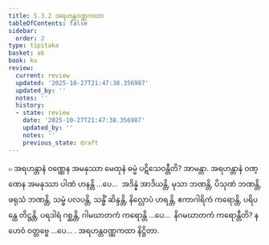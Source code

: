 ```yaml
---
title: 5.3.2 အရဟန္တဝဏ္ဏကထာ
tableOfContents: false
sidebar:
  order: 2
type: tipitaka
basket: ab
book: kv
review:
  current: review
  updated: '2025-10-27T21:47:38.356987'
  updated_by: ''
  notes: ''
  history:
  - state: review
    date: '2025-10-27T21:47:38.356987'
    updated_by: ''
    notes: ''
    previous_state: draft
---
```



<ReviewStatus review={frontmatter.review} showDetails={true} />

<HypothesisAnnotation frontmatter={frontmatter} />

<DynamicBreadcrumb />

<Division number="909" book="kv" e="ch" v="32" p="450">

<Paragraph number="2777" book="kv">
๐ အရဟန္တာနံ ဝဏ္ဏေန အမနုဿာ မေထုနံ ဓမ္မံ ပဋိသေဝန္တီတိ? အာမန္တာ. အရဟန္တာနံ ဝဏ္ဏေန အမနုဿာ ပါဏံ ဟနန္တိ …ပေ…  အဒိန္နံ အာဒိယန္တိ, မုသာ ဘဏန္တိ, ပိသုဏံ ဘဏန္တိ, ဖရုသံ ဘဏန္တိ, သမ္ဖံ ပလပန္တိ, သန္ဓိံ ဆိန္ဒန္တိ, နိလ္လောပံ ဟရန္တိ, ဧကာဂါရိကံ ကရောန္တိ, ပရိပန္ထေ တိဋ္ဌန္တိ, ပရဒါရံ ဂစ္ဆန္တိ, ဂါမဃာတကံ ကရောန္တိ …ပေ…  နိဂမဃာတကံ ကရောန္တီတိ? န ဟေဝံ ဝတ္တဗ္ဗေ …ပေ… .

</Paragraph>
</Division>

<Paragraph number="2778" type="center" book="kv">
အရဟန္တဝဏ္ဏကထာ နိဋ္ဌိတာ.
</Paragraph>